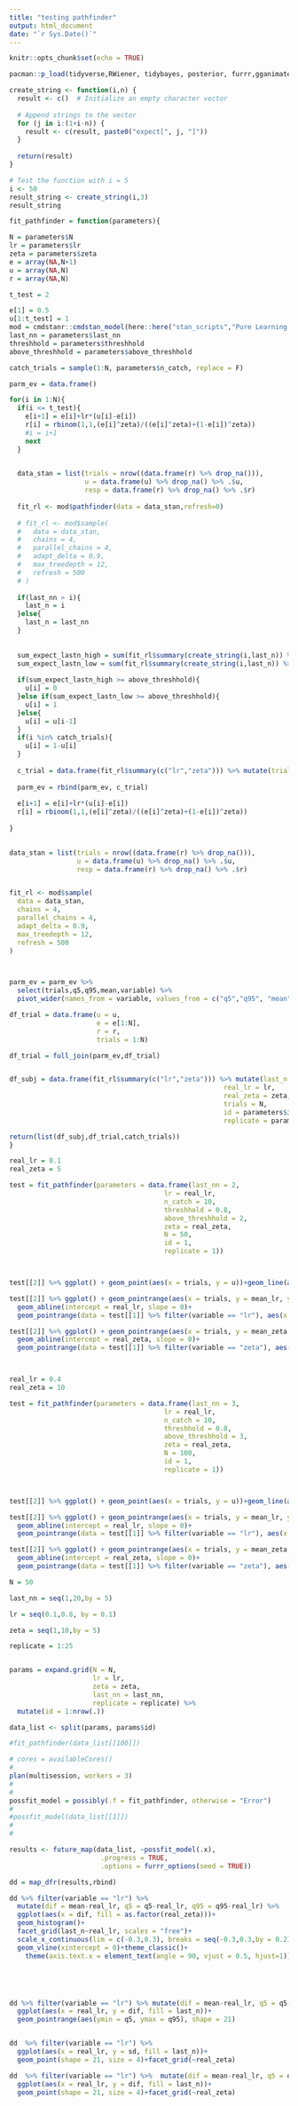 ```yaml
---
title: "testing pathfinder"
output: html_document
date: "`r Sys.Date()`"
---
```


```r
knitr::opts_chunk$set(echo = TRUE)

pacman::p_load(tidyverse,RWiener, tidybayes, posterior, furrr,gganimate, cmdstanr, brms, furrr,ggridges,truncnorm,flextable,patchwork,extraDistr)

create_string <- function(i,n) {
  result <- c()  # Initialize an empty character vector
  
  # Append strings to the vector
  for (j in i:(1+i-n)) {
    result <- c(result, paste0("expect[", j, "]"))
  }
  
  return(result)
}

# Test the function with i = 5
i <- 50
result_string <- create_string(i,3)
result_string


```


```r
fit_pathfinder = function(parameters){

N = parameters$N
lr = parameters$lr
zeta = parameters$zeta
e = array(NA,N+1)
u = array(NA,N)
r = array(NA,N)

t_test = 2

e[1] = 0.5
u[1:t_test] = 1
mod = cmdstanr::cmdstan_model(here::here("stan_scripts","Pure Learning Models","RL2_pathfinder.stan"))
last_nn = parameters$last_nn
threshhold = parameters$threshhold
above_threshhold = parameters$above_threshhold 

catch_trials = sample(1:N, parameters$n_catch, replace = F)

parm_ev = data.frame()

for(i in 1:N){
  if(i <= t_test){  
    e[i+1] = e[i]+lr*(u[i]-e[i])
    r[i] = rbinom(1,1,(e[i]^zeta)/((e[i]^zeta)+(1-e[i])^zeta))
    #i = i+1
    next
  }
  

  data_stan = list(trials = nrow((data.frame(r) %>% drop_na())),
                   u = data.frame(u) %>% drop_na() %>% .$u,
                   resp = data.frame(r) %>% drop_na() %>% .$r)
  
  fit_rl <- mod$pathfinder(data = data_stan,refresh=0)
  
  # fit_rl <- mod$sample(
  #   data = data_stan,
  #   chains = 4,
  #   parallel_chains = 4,
  #   adapt_delta = 0.9,
  #   max_treedepth = 12,
  #   refresh = 500
  # )
  
  if(last_nn > i){
    last_n = i
  }else{
    last_n = last_nn
  }
  
  
  sum_expect_lastn_high = sum(fit_rl$summary(create_string(i,last_n)) %>% .$mean > threshhold)
  sum_expect_lastn_low = sum(fit_rl$summary(create_string(i,last_n)) %>% .$mean < (1-threshhold))
  
  if(sum_expect_lastn_high >= above_threshhold){
    u[i] = 0
  }else if(sum_expect_lastn_low >= above_threshhold){
    u[i] = 1
  }else{
    u[i] = u[i-1]
  }
  if(i %in% catch_trials){
    u[i] = 1-u[i]
  }
  
  c_trial = data.frame(fit_rl$summary(c("lr","zeta"))) %>% mutate(trials = i)
  
  parm_ev = rbind(parm_ev, c_trial)
  
  e[i+1] = e[i]+lr*(u[i]-e[i])
  r[i] = rbinom(1,1,(e[i]^zeta)/((e[i]^zeta)+(1-e[i])^zeta))
  
}

  
data_stan = list(trials = nrow((data.frame(r) %>% drop_na())),
                 u = data.frame(u) %>% drop_na() %>% .$u,
                 resp = data.frame(r) %>% drop_na() %>% .$r)


fit_rl <- mod$sample(
  data = data_stan,
  chains = 4,
  parallel_chains = 4,
  adapt_delta = 0.9,
  max_treedepth = 12,
  refresh = 500
)



parm_ev = parm_ev %>% 
  select(trials,q5,q95,mean,variable) %>% 
  pivot_wider(names_from = variable, values_from = c("q5","q95", "mean"), id_cols = trials)

df_trial = data.frame(u = u,
                      e = e[1:N],
                      r = r,
                      trials = 1:N)

df_trial = full_join(parm_ev,df_trial)


df_subj = data.frame(fit_rl$summary(c("lr","zeta"))) %>% mutate(last_n = last_nn,
                                                      real_lr = lr,
                                                      real_zeta = zeta,
                                                      trials = N,
                                                      id = parameters$id,
                                                      replicate = parameters$replicate)

return(list(df_subj,df_trial,catch_trials))
}

real_lr = 0.1
real_zeta = 5

test = fit_pathfinder(parameters = data.frame(last_nn = 2,
                                       lr = real_lr,
                                       n_catch = 10,
                                       threshhold = 0.8,
                                       above_threshhold = 2,
                                       zeta = real_zeta,
                                       N = 50,
                                       id = 1,
                                       replicate = 1))



test[[2]] %>% ggplot() + geom_point(aes(x = trials, y = u))+geom_line(aes(x = trials, y = e))+geom_point(aes(x = trials, y = r-0.05, col ="red"))

test[[2]] %>% ggplot() + geom_pointrange(aes(x = trials, y = mean_lr, ymin = q5_lr, ymax = q95_lr))+
  geom_abline(intercept = real_lr, slope = 0)+
  geom_pointrange(data = test[[1]] %>% filter(variable == "lr"), aes(x = max(test[[2]]$trials)+1, y = mean, ymin = q5, ymax = q95, col = "red"))

test[[2]] %>% ggplot() + geom_pointrange(aes(x = trials, y = mean_zeta, ymin = q5_zeta, ymax = q95_zeta))+
  geom_abline(intercept = real_zeta, slope = 0)+
  geom_pointrange(data = test[[1]] %>% filter(variable == "zeta"), aes(x = max(test[[2]]$trials)+1, y = mean, ymin = q5, ymax = q95, col = "red"))



real_lr = 0.4
real_zeta = 10

test = fit_pathfinder(parameters = data.frame(last_nn = 3,
                                       lr = real_lr,
                                       n_catch = 10,
                                       threshhold = 0.8,
                                       above_threshhold = 3,
                                       zeta = real_zeta,
                                       N = 100,
                                       id = 1,
                                       replicate = 1))



test[[2]] %>% ggplot() + geom_point(aes(x = trials, y = u))+geom_line(aes(x = trials, y = e))+geom_point(aes(x = trials, y = r-0.05, col ="red"))

test[[2]] %>% ggplot() + geom_pointrange(aes(x = trials, y = mean_lr, ymin = q5_lr, ymax = q95_lr))+
  geom_abline(intercept = real_lr, slope = 0)+
  geom_pointrange(data = test[[1]] %>% filter(variable == "lr"), aes(x = max(test[[2]]$trials)+1, y = mean, ymin = q5, ymax = q95, col = "red"))

test[[2]] %>% ggplot() + geom_pointrange(aes(x = trials, y = mean_zeta, ymin = q5_zeta, ymax = q95_zeta))+
  geom_abline(intercept = real_zeta, slope = 0)+
  geom_pointrange(data = test[[1]] %>% filter(variable == "zeta"), aes(x = max(test[[2]]$trials)+1, y = mean, ymin = q5, ymax = q95, col = "red"))

```


```r
N = 50

last_nn = seq(1,20,by = 5)

lr = seq(0.1,0.8, by = 0.1)

zeta = seq(1,10,by = 5)

replicate = 1:25


params = expand.grid(N = N,
                     lr = lr,
                     zeta = zeta,
                     last_nn = last_nn,
                     replicate = replicate) %>% 
  mutate(id = 1:nrow(.))

data_list <- split(params, params$id)

#fit_pathfinder(data_list[[100]])

# cores = availableCores()
# 
plan(multisession, workers = 3)
# 
# 
possfit_model = possibly(.f = fit_pathfinder, otherwise = "Error")
# 
#possfit_model(data_list[[1]])
#
# 

results <- future_map(data_list, ~possfit_model(.x),
                       .progress = TRUE,
                       .options = furrr_options(seed = TRUE))

dd = map_dfr(results,rbind)
```


```r
dd %>% filter(variable == "lr") %>% 
  mutate(dif = mean-real_lr, q5 = q5-real_lr, q95 = q95-real_lr) %>% 
  ggplot(aes(x = dif, fill = as.factor(real_zeta)))+
  geom_histogram()+
  facet_grid(last_n~real_lr, scales = "free")+ 
  scale_x_continuous(lim = c(-0.3,0.3), breaks = seq(-0.3,0.3,by = 0.2),labels = seq(-0.3,0.3,by = 0.2))+
  geom_vline(xintercept = 0)+theme_classic()+
    theme(axis.text.x = element_text(angle = 90, vjust = 0.5, hjust=1))





dd %>% filter(variable == "lr") %>% mutate(dif = mean-real_lr, q5 = q5-real_lr, q95 = q95-real_lr) %>% 
  ggplot(aes(x = real_lr, y = dif, fill = last_n))+
  geom_pointrange(aes(ymin = q5, ymax = q95), shape = 21)


dd  %>% filter(variable == "lr") %>% 
  ggplot(aes(x = real_lr, y = sd, fill = last_n))+
  geom_point(shape = 21, size = 4)+facet_grid(~real_zeta)

dd  %>% filter(variable == "lr") %>%  mutate(dif = mean-real_lr, q5 = q5-real_lr, q95 = q95-real_lr) %>% 
  ggplot(aes(x = real_lr, y = dif, fill = last_n))+
  geom_point(shape = 21, size = 4)+facet_grid(~real_zeta)

```

